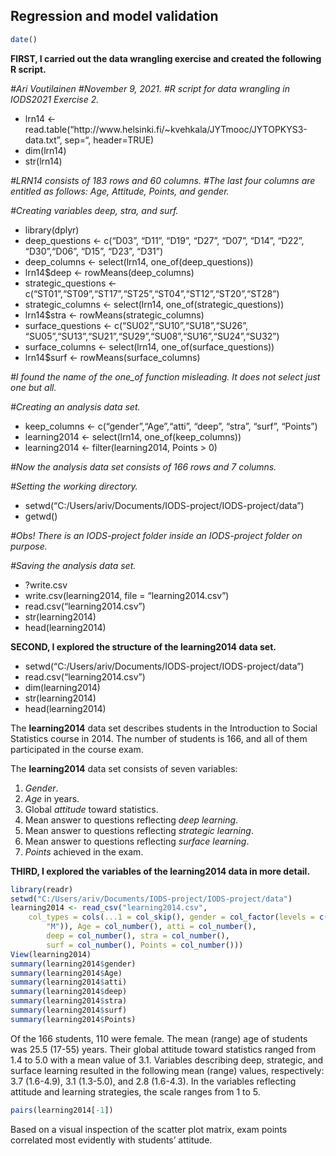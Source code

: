 
## Regression and model validation

```r
date()
```
**FIRST, I carried out the data wrangling exercise and created the following R script.**

*#Ari Voutilainen #November 9, 2021. #R script for data wrangling in IODS2021 Exercise 2.*

- lrn14 <- read.table("http://www.helsinki.fi/~kvehkala/JYTmooc/JYTOPKYS3-data.txt", sep="\t", header=TRUE)
- dim(lrn14)
- str(lrn14)

*#LRN14 consists of 183 rows and 60 columns. #The last four columns are entitled as follows: Age, Attitude, Points, and gender.*

*#Creating variables deep, stra, and surf.*

- library(dplyr)
- deep_questions <- c("D03", "D11", "D19", "D27", "D07", "D14", "D22", "D30","D06",  "D15", "D23", "D31")
- deep_columns <- select(lrn14, one_of(deep_questions))
- lrn14$deep <- rowMeans(deep_columns)
- strategic_questions <- c("ST01","ST09","ST17","ST25","ST04","ST12","ST20","ST28")
- strategic_columns <- select(lrn14, one_of(strategic_questions))
- lrn14$stra <- rowMeans(strategic_columns)
- surface_questions <- c("SU02","SU10","SU18","SU26", "SU05","SU13","SU21","SU29","SU08","SU16","SU24","SU32")
- surface_columns <- select(lrn14, one_of(surface_questions))
- lrn14$surf <- rowMeans(surface_columns)

*#I found the name of the one_of function misleading. It does not select just one but all.*

*#Creating an analysis data set.*

- keep_columns <- c("gender","Age","atti", "deep", "stra", "surf", "Points")
- learning2014 <- select(lrn14, one_of(keep_columns))
- learning2014 <- filter(learning2014, Points > 0)

*#Now the analysis data set consists of 166 rows and 7 columns.*

*#Setting the working directory.*

- setwd("C:/Users/ariv/Documents/IODS-project/IODS-project/data")
- getwd()

*#Obs! There is an IODS-project folder inside an IODS-project folder on purpose.*

*#Saving the analysis data set.*

- ?write.csv
- write.csv(learning2014, file = "learning2014.csv")
- read.csv("learning2014.csv")
- str(learning2014)
- head(learning2014)

**SECOND, I explored the structure of the learning2014 data set.**

- setwd("C:/Users/ariv/Documents/IODS-project/IODS-project/data")
- read.csv("learning2014.csv")
- dim(learning2014)
- str(learning2014)
- head(learning2014)

The **learning2014** data set describes students in the Introduction to Social Statistics course in 2014. The number of students is 166, and all of them participated in the course exam.

The **learning2014** data set consists of seven variables:

1. *Gender*.
2. *Age* in years.
3. Global *attitude* toward statistics.
4. Mean answer to questions reflecting *deep learning*.
5. Mean answer to questions reflecting *strategic learning*.
6. Mean answer to questions reflecting *surface learning*.
7. *Points* achieved in the exam.

**THIRD, I explored the variables of the learning2014 data in more detail.**

```r
library(readr)
setwd("C:/Users/ariv/Documents/IODS-project/IODS-project/data")
learning2014 <- read_csv("learning2014.csv", 
    col_types = cols(...1 = col_skip(), gender = col_factor(levels = c("F", 
        "M")), Age = col_number(), atti = col_number(), 
        deep = col_number(), stra = col_number(), 
        surf = col_number(), Points = col_number()))
View(learning2014)
summary(learning2014$gender)
summary(learning2014$Age)
summary(learning2014$atti)
summary(learning2014$deep)
summary(learning2014$stra)
summary(learning2014$surf)
summary(learning2014$Points)
```

Of the 166 students, 110 were female. The mean (range) age of students was 25.5 (17-55) years. Their global attitude toward statistics ranged from 1.4 to 5.0 with a mean value of 3.1. Variables describing deep, strategic, and surface learning resulted in the following mean (range) values, respectively: 3.7 (1.6-4.9), 3.1 (1.3-5.0), and 2.8 (1.6-4.3). In the variables reflecting attitude and learning strategies, the scale ranges from 1 to 5.

```r
pairs(learning2014[-1])
```

Based on a visual inspection of the scatter plot matrix, exam points correlated most evidently with students' attitude.
